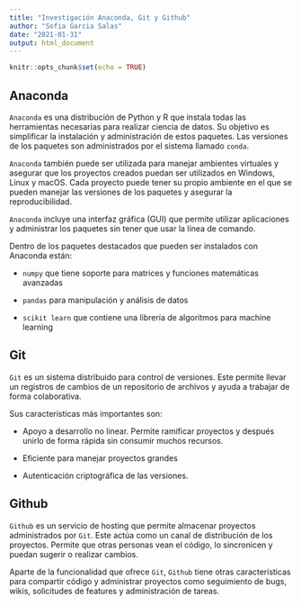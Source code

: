 ```yaml
---
title: "Investigación Anaconda, Git y Github"
author: "Sofia Garcia Salas"
date: "2021-01-31"
output: html_document
---
```


```r
knitr::opts_chunk$set(echo = TRUE)
```

## Anaconda

`Anaconda` es una distribución de Python y R que instala todas las herramientas necesarias para realizar ciencia de datos. Su objetivo es simplificar la instalación y administración de estos paquetes. Las versiones de los paquetes son administrados por el sistema llamado `conda`.

`Anaconda` también puede ser utilizada para manejar ambientes virtuales y asegurar que los proyectos creados puedan ser utilizados en Windows, Linux y macOS. Cada proyecto puede tener su propio ambiente en el que se pueden manejar las versiones de los paquetes y asegurar la reproducibilidad.

`Anaconda` incluye una interfaz gráfica (GUI) que permite utilizar aplicaciones y administrar los paquetes sin tener que usar la línea de comando.

Dentro de los paquetes destacados que pueden ser instalados con Anaconda están:

-   `numpy` que tiene soporte para matrices y funciones matemáticas avanzadas

-   `pandas` para manipulación y análisis de datos

-   `scikit learn` que contiene una librería de algoritmos para machine learning

## Git

`Git` es un sistema distribuido para control de versiones. Este permite llevar un registros de cambios de un repositorio de archivos y ayuda a trabajar de forma colaborativa.

Sus características más importantes son:

-   Apoyo a desarrollo no linear. Permite ramificar proyectos y después unirlo de forma rápida sin consumir muchos recursos.

-   Eficiente para manejar proyectos grandes

-   Autenticación criptográfica de las versiones.

## Github

`Github` es un servicio de hosting que permite almacenar proyectos administrados por `Git`. Este actúa como un canal de distribución de los proyectos. Permite que otras personas vean el código, lo sincronicen y puedan sugerir o realizar cambios.

Aparte de la funcionalidad que ofrece `Git`, `Github` tiene otras características para compartir código y administrar proyectos como seguimiento de bugs, wikis, solicitudes de features y administración de tareas.
